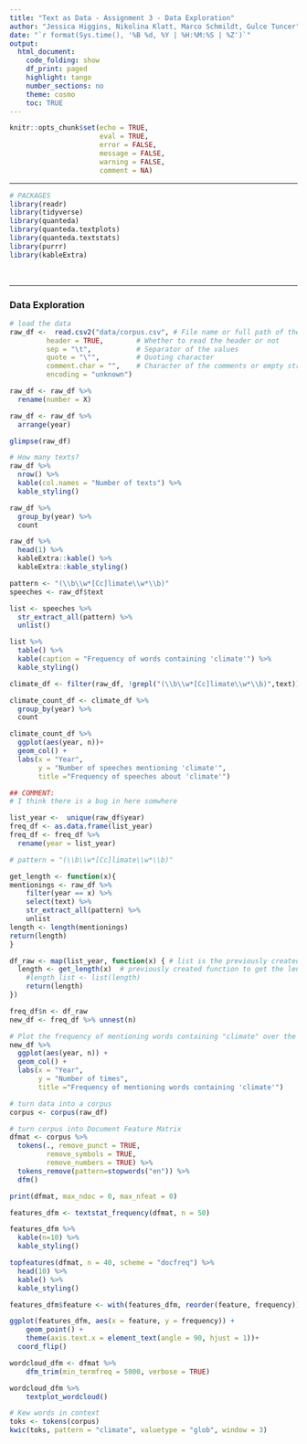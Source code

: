 ```yaml
---
title: "Text as Data - Assignment 3 - Data Exploration"
author: "Jessica Higgins, Nikolina Klatt, Marco Schmildt, Gulce Tuncer"
date: "`r format(Sys.time(), '%B %d, %Y | %H:%M:%S | %Z')`"
output:
  html_document:
    code_folding: show
    df_print: paged
    highlight: tango
    number_sections: no
    theme: cosmo
    toc: TRUE
---
```

  
<style>
div.answer {background-color:#f3f0ff; border-radius: 5px; padding: 20px;}
</style>

```r
knitr::opts_chunk$set(echo = TRUE,
                      eval = TRUE,
                      error = FALSE,
                      message = FALSE,
                      warning = FALSE,
                      comment = NA)
```


***

```r
# PACKAGES
library(readr)
library(tidyverse)
library(quanteda)
library(quanteda.textplots)
library(quanteda.textstats)
library(purrr)
library(kableExtra)

```

<br>

***

### Data Exploration
```r
# load the data 
raw_df <-  read.csv2("data/corpus.csv", # File name or full path of the file
         header = TRUE,        # Whether to read the header or not
         sep = "\t",           # Separator of the values
         quote = "\"",         # Quoting character
         comment.char = "",    # Character of the comments or empty string 
         encoding = "unknown")

raw_df <- raw_df %>% 
  rename(number = X) 

raw_df <- raw_df %>% 
  arrange(year)

glimpse(raw_df)

```

```r
# How many texts?
raw_df %>% 
  nrow() %>% 
  kable(col.names = "Number of texts") %>% 
  kable_styling()
```

```r
raw_df %>% 
  group_by(year) %>% 
  count
```


```r
raw_df %>% 
  head(1) %>% 
  kableExtra::kable() %>% 
  kableExtra::kable_styling()
```

```r
pattern <- "(\\b\\w*[Cc]limate\\w*\\b)"
speeches <- raw_df$text

list <- speeches %>% 
  str_extract_all(pattern) %>% 
  unlist() 

list %>% 
  table() %>% 
  kable(caption = "Frequency of words containing 'climate'") %>% 
  kable_styling()
```

```r
climate_df <- filter(raw_df, !grepl("(\\b\\w*[Cc]limate\\w*\\b)",text))

climate_count_df <- climate_df %>% 
  group_by(year) %>% 
  count

climate_count_df %>% 
  ggplot(aes(year, n))+
  geom_col() +
  labs(x = "Year",
       y = "Number of speeches mentioning 'climate'",
       title ="Frequency of speeches about 'climate'")

## COMMENT:
# I think there is a bug in here somwhere

```

```r
list_year <-  unique(raw_df$year)
freq_df <- as.data.frame(list_year)
freq_df <- freq_df %>% 
  rename(year = list_year) 

# pattern = "(\\b\\w*[Cc]limate\\w*\\b)"

get_length <- function(x){
mentionings <- raw_df %>%
    filter(year == x) %>% 
    select(text) %>% 
    str_extract_all(pattern) %>% 
    unlist
length <- length(mentionings)
return(length)
}

df_raw <- map(list_year, function(x) { # list is the previously created list 
  length <- get_length(x)  # previously created function to get the length
    #length_list <- list(length)
    return(length)
})

freq_df$n <- df_raw
new_df <- freq_df %>% unnest(n)

# Plot the frequency of mentioning words containing "climate" over the years
new_df %>% 
  ggplot(aes(year, n)) +
  geom_col() +
  labs(x = "Year",
       y = "Number of times",
       title ="Frequency of mentioning words containing 'climate'")

```


```r
# turn data into a corpus
corpus <- corpus(raw_df)

# turn corpus into Document Feature Matrix
dfmat <- corpus %>% 
  tokens(., remove_punct = TRUE,
         remove_symbols = TRUE,
         remove_numbers = TRUE) %>%
  tokens_remove(pattern=stopwords("en")) %>% 
  dfm()

print(dfmat, max_ndoc = 0, max_nfeat = 0)
```

```r
features_dfm <- textstat_frequency(dfmat, n = 50)

features_dfm %>%
  kable(n=10) %>% 
  kable_styling()

```

```r
topfeatures(dfmat, n = 40, scheme = "docfreq") %>% 
  head(10) %>% 
  kable() %>% 
  kable_styling()

```

```r
features_dfm$feature <- with(features_dfm, reorder(feature, frequency))

ggplot(features_dfm, aes(x = feature, y = frequency)) +
    geom_point() + 
    theme(axis.text.x = element_text(angle = 90, hjust = 1))+
  coord_flip()
```

```r
wordcloud_dfm <- dfmat %>%
    dfm_trim(min_termfreq = 5000, verbose = TRUE)

wordcloud_dfm %>% 
    textplot_wordcloud()
```

```r
# Kew words in context
toks <- tokens(corpus)
kwic(toks, pattern = "climate", valuetype = "glob", window = 3)

```
